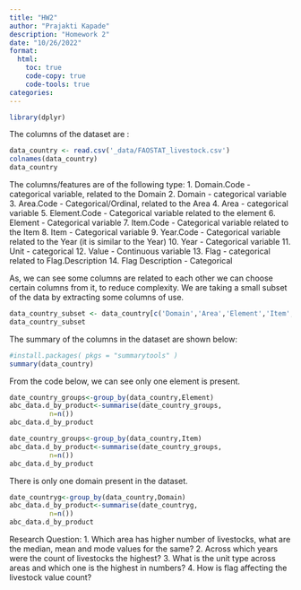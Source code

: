 ```yaml
---
title: "HW2"
author: "Prajakti Kapade"
description: "Homework 2"
date: "10/26/2022"
format:
  html:
    toc: true
    code-copy: true
    code-tools: true
categories:
---
```


```r
library(dplyr) 
```
The columns of the dataset are :
```r
data_country <- read.csv('_data/FAOSTAT_livestock.csv')
colnames(data_country)
data_country
```
The columns/features are of the following type:
1. Domain.Code - categorical variable, related to the Domain
2. Domain - categorical variable
3. Area.Code - Categorical/Ordinal, related to the Area
4. Area - categorical variable
5. Element.Code - Categorical variable related to the element
6. Element - Categorical variable
7. Item.Code - Categorical variable related to the Item
8. Item - Categorical variable
9. Year.Code  - Categorical variable related to the Year (it is similar to the Year)
10. Year - Categorical variable
11. Unit - categorical
12. Value - Continuous variable
13. Flag - categorical related to Flag.Description
14. Flag Description - Categorical

As, we can see some columns are related to each other we can choose certain columns from it, to reduce complexity.
We are taking a small subset of the data by extracting some columns of use.
```r
data_country_subset <- data_country[c('Domain','Area','Element','Item','Year','Unit','Value','Flag.Description','Flag')]
data_country_subset
```

The summary of the columns in the dataset are shown below:
```r

#install.packages( pkgs = "summarytools" )
summary(data_country)
```

From the code below, we can see only one element is present.
```r
date_country_groups<-group_by(data_country,Element)
abc_data.d_by_product<-summarise(date_country_groups,
          n=n())
abc_data.d_by_product
```

```r
date_country_groups<-group_by(data_country,Item)
abc_data.d_by_product<-summarise(date_country_groups,
          n=n())
abc_data.d_by_product
```

There is only one domain present in the dataset.
```r
date_countryg<-group_by(data_country,Domain)
abc_data.d_by_product<-summarise(date_countryg,
          n=n())
abc_data.d_by_product
```
Research Question: 
1. Which area has higher number of livestocks, what are the median, mean and mode values for the same? 
2. Across which years were the count of livestocks the highest? 
3. What is the unit type across areas and which one is the highest in numbers?
4. How is flag affecting the livestock value count?

